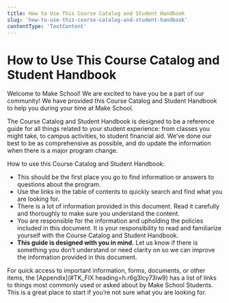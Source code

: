 ```yaml
---
title: How to Use This Course Catalog and Student Handbook
slug: 'how-to-use-this-course-catalog-and-student-handbook'
contentType: 'TextContent'
---
```


# How to Use This Course Catalog and Student Handbook

Welcome to Make School! We are excited to have you be a part of our community! We have provided this
Course Catalog and Student Handbook to help you during your time at Make School.

The Course Catalog and Student Handbook is designed to be a reference guide for all things related
to your student experience: from classes you might take, to campus activities, to student financial
aid. We’ve done our best to be as comprehensive as possible, and do update the information when
there is a major program change.

How to use this Course Catalog and Student Handbook:

- This should be the first place you go to find information or answers to questions about the
  program.
- Use the links in the table of contents to quickly search and find what you are looking for.
- There is a lot of information provided in this document. Read it carefully and thoroughly to make
  sure you understand the content.
- You are responsible for the information and upholding the policies included in this document. It
  is your responsibility to read and familiarize yourself with the Course Catalog and Student
  Handbook.
- **This guide is designed with you in mind.** Let us know if there is something you don’t
  understand or need clarity on so we can improve the information provided in this document.

For quick access to important information, forms, documents, or other items, the [Appendix](#TK_FIX
heading=h.r6g3lcy73iw9) has a list of links to things most commonly used or asked about by Make
School Students. This is a great place to start if you’re not sure what you are looking for.
